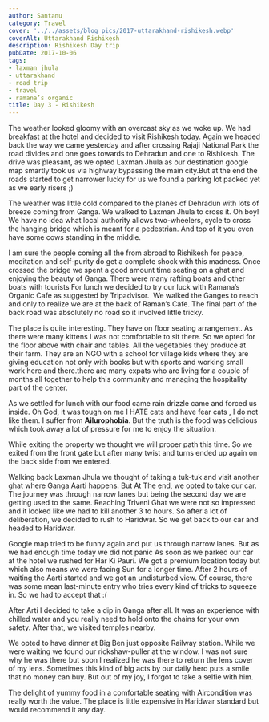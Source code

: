 ```yaml
---
author: Santanu
category: Travel
cover: '../../assets/blog_pics/2017-uttarakhand-rishikesh.webp'
coverAlt: Uttarakhand Rishikesh
description: Rishikesh Day trip
pubDate: 2017-10-06
tags:
- laxman jhula
- uttarakhand
- road trip
- travel
- ramana’s organic
title: Day 3 - Rishikesh
---
```


The weather looked gloomy with an overcast sky as we woke up. We had breakfast at the hotel and decided to visit Rishikesh today. Again we headed back the way we came yesterday and after crossing Rajaji National Park the road divides and one goes towards to Dehradun and one to Rishikesh. The drive was pleasant, as we opted Laxman Jhula as our destination google map smartly took us via highway bypassing the main city.But at the end the roads started to get narrower lucky for us we found a parking lot packed yet as we early risers ;)

The weather was little cold compared to the planes of Dehradun with lots of breeze coming from Ganga. We walked to Laxman Jhula to cross it. Oh boy! We have no idea what local authority allows two-wheelers, cycle to cross the hanging bridge which is meant for a pedestrian. And top of it you even have some cows standing in the middle. 

I am sure the people coming all the from abroad to Rishikesh for peace, meditation and self-purity do get a complete shock with this madness. Once crossed the bridge we spent a good amount time seating on a ghat and enjoying the beauty of Ganga. There were many rafting boats and other boats with tourists For lunch we decided to try our luck with Ramana’s Organic Cafe as suggested by Tripadvisor.  We walked the Ganges to reach and only to realize we are at the back of Raman’s Cafe. The final part of the back road was absolutely no road so it involved little tricky.

The place is quite interesting. They have on floor seating arrangement. As there were many kittens I was not comfortable to sit there. So we opted for the floor above with chair and tables. All the vegetables they produce at their farm. They are an NGO with a school for village kids where they are giving education not only with books but with sports and working small work here and there.there are many expats who are living for a couple of months all together to help this community and managing the hospitality part of the center. 

As we settled for lunch with our food came rain drizzle came and forced us inside. Oh God, it was tough on me I HATE cats and have fear cats , I do not like them. I suffer from **Ailurophobia**. But the truth is the food was delicious which took away a lot of
pressure for me to enjoy the situation.

While exiting the property we thought we will proper path this time. So we exited from the front gate but after many twist and turns ended up again on the back side from we entered. 

Walking back Laxman Jhula we thought of taking a tuk-tuk and visit another ghat where Ganga Aarti happens. But At The end, we opted to take our car. The journey was through narrow lanes but being the second day we are getting used to the same. Reaching Triveni Ghat we were not so impressed and it looked like we had to kill another 3 to hours. So after a lot of deliberation, we decided to rush to Haridwar. So we get back to our car and headed to Haridwar.

Google map tried to be funny again and put us through narrow lanes. But as we had enough time today we did not panic As soon as we parked our car at the hotel we rushed for Har Ki Pauri. We got a premium location today but which also means we were facing Sun for a longer time. After 2 hours of waiting the Aarti started and we got an undisturbed view. Of course, there was some mean last-minute entry who tries every kind of tricks to squeeze in. So we had to accept that :(  

After Arti I decided to take a dip in Ganga after all. It was an experience with chilled water and you really need to hold onto the chains for your own safety. After that, we visited temples nearby.

We opted to have dinner at Big Ben just opposite Railway station. While we were waiting we found our rickshaw-puller at the window. I was not sure why he was there but soon I realized he was there to return the lens cover of my lens. Sometimes this kind of big acts by our daily hero puts a smile that no money can buy. But out of my joy, I forgot to take a selfie with him. 

The delight of yummy food in a comfortable seating with Aircondition was really worth the value. The place is little expensive in Haridwar standard but would recommend it any day.